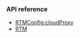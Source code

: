 <PlatformWrapper platform="web">

### API reference

- [RTMConfig.cloudProxy](/en/signaling/reference/api?platform=web#rtmconfig)
- [RTM](/en/signaling/reference/api?platform=web#initialization)

</PlatformWrapper>
